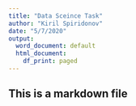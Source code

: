 ```yaml
---
title: "Data Sceince Task"
author: "Kiril Spiridonov"
date: "5/7/2020"
output:
  word_document: default
  html_document:
    df_print: paged
---
```

## This is a markdown file